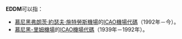 '''EDDM'''可以指：
*[[慕尼黑機場|慕尼黑弗朗茨·約瑟夫·施特勞斯機場]]的[[ICAO機場代碼|ICAO機場代碼]]（1992年－今）。
*[[慕尼黑-里姆機場|慕尼黑-里姆機場]]的[[ICAO機場代碼|ICAO機場代碼]]（1939年－1992年）。

{{disambig|Cat=四字拉丁字母縮寫消歧義}}